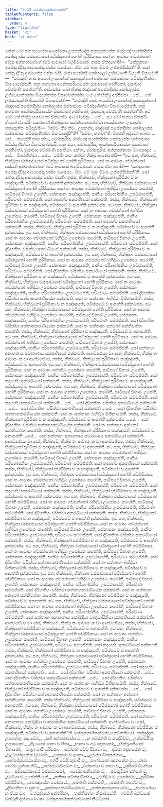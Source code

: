 ```yaml
---
title: "3.12 පටිස්සවදුක්කටාපත්ති"
tableOfContents: false
sidebar:
  order: 4
type: "tipitaka"
basket: "vi"
book: "vi-maha"
---
```



<DynamicBreadcrumb />

<Division number="206" book="vi-maha">

<Paragraph number="918" book="vi-maha">
තේන ඛෝ පන සමයේන ආයස්මතා උපනන්දේන සක්‍යපුත්තේන රඤ්ඤෝ පසේනදිස්ස කෝසලස්ස වස්සාවාසෝ පටිස්සුතෝ හෝති පුරිමිකාය. සෝ තං ආවාසං ගච්ඡන්තෝ අද්දස අන්තරාමග්ගේ ද්වේ ආවාසේ බහුචීවරකේ. තස්ස ඒතදහෝසි—  “යන්නූනාහං ඉමේසු ද්වීසු ආවාසේසු වස්සං වසේය්‍යං. ඒවං මේ බහුං චීවරං උප්පජ්ජිස්සතී”ති. සෝ තේසු ද්වීසු ආවාසේසු වස්සං වසි. රාජා පසේනදි කෝසලෝ උජ්ඣායති ඛිය්‍යති විපාචේති—  “කථඤ්හි නාම අය්‍යෝ උපනන්දෝ සක්‍යපුත්තෝ අම්හාකං වස්සාවාසං පටිස්සුණිත්වා විසංවාදේස්සති. නනු භගවතා අනේකපරියායේන මුසාවාදෝ ගරහිතෝ, මුසාවාදා වේරමණී පසත්ථා”ති.
</Paragraph>

<Paragraph number="919" book="vi-maha">
අස්සෝසුං ඛෝ භික්ඛූ රඤ්ඤෝ පසේනදිස්ස කෝසලස්ස උජ්ඣායන්තස්ස ඛිය්‍යන්තස්ස විපාචේන්තස්ස. යේ තේ භික්ඛූ අප්පිච්ඡා …පේ…  තේ උජ්ඣායන්ති ඛිය්‍යන්ති විපාචේන්ති—  “කථඤ්හි නාම ආයස්මා උපනන්දෝ සක්‍යපුත්තෝ රඤ්ඤෝ පසේනදිස්ස කෝසලස්ස වස්සාවාසං පටිස්සුණිත්වා විසංවාදේස්සති. නනු භගවතා අනේකපරියායේන මුසාවාදෝ ගරහිතෝ, මුසාවාදා වේරමණී පසත්ථා”ති. අථ ඛෝ තේ භික්ඛූ භගවතෝ ඒතමත්ථං ආරෝචේසුං …පේ…  අථ ඛෝ භගවා ඒතස්මිං නිදානේ ඒතස්මිං පකරණේ භික්ඛුසංඝං සන්නිපාතාපේත්වා ආයස්මන්තං උපනන්දං සක්‍යපුත්තං පටිපුච්ඡි—  “සච්චං කිර ත්වං, උපනන්ද, රඤ්ඤෝ පසේනදිස්ස කෝසලස්ස වස්සාවාසං පටිස්සුණිත්වා විසංවාදේසී”ති? “සච්චං, භගවා”ති. විගරහි බුද්ධෝ භගවා …පේ…  කථඤ්හි නාම ත්වං, මෝඝපුරිස, රඤ්ඤෝ පසේනදිස්ස කෝසලස්ස වස්සාවාසං පටිස්සුණිත්වා විසංවාදේස්සසි. නනු මයා, මෝඝපුරිස, අනේකපරියායේන මුසාවාදෝ ගරහිතෝ, මුසාවාදා වේරමණී පසත්ථා. නේතං, මෝඝපුරිස, අප්පසන්නානං වා පසාදාය …පේ…  විගරහිත්වා …පේ…  ධම්මිං කථං කත්වා භික්ඛූ ආමන්තේසි—
</Paragraph>

</Division>
<Division number="207" book="vi-maha">

<Paragraph number="920" book="vi-maha">
“ඉධ පන, භික්ඛවේ, භික්ඛුනා වස්සාවාසෝ පටිස්සුතෝ හෝති පුරිමිකාය. සෝ තං ආවාසං ගච්ඡන්තෝ පස්සති අන්තරාමග්ගේ ද්වේ ආවාසේ බහුචීවරකේ. තස්ස ඒවං හෝති—  ‘යන්නූනාහං ඉමේසු ද්වීසු ආවාසේසු වස්සං වසේය්‍යං. ඒවං මේ බහුං චීවරං උප්පජ්ජිස්සතී’ති. සෝ තේසු ද්වීසු ආවාසේසු වස්සං වසති. තස්ස, භික්ඛවේ, භික්ඛුනෝ පුරිමිකා ච න පඤ්ඤායති, පටිස්සවේ ච ආපත්ති දුක්කටස්ස.
</Paragraph>

<Paragraph number="921" book="vi-maha">
ඉධ පන, භික්ඛවේ, භික්ඛුනා වස්සාවාසෝ පටිස්සුතෝ හෝති පුරිමිකාය. සෝ තං ආවාසං ගච්ඡන්තෝ බහිද්ධා උපෝසථං කරෝති, පාටිපදේ විහාරං උපේති, සේනාසනං පඤ්ඤපේති, පානීයං පරිභෝජනීයං උපට්ඨාපේති, පරිවේණං සම්මජ්ජති. සෝ තදහේව අකරණීයෝ පක්කමති. තස්ස, භික්ඛවේ, භික්ඛුනෝ පුරිමිකා ච න පඤ්ඤායති, පටිස්සවේ ච ආපත්ති දුක්කටස්ස.
</Paragraph>

<Paragraph number="922" book="vi-maha">
ඉධ පන, භික්ඛවේ, භික්ඛුනා වස්සාවාසෝ පටිස්සුතෝ හෝති පුරිමිකාය. සෝ තං ආවාසං ගච්ඡන්තෝ බහිද්ධා උපෝසථං කරෝති, පාටිපදේ විහාරං උපේති, සේනාසනං පඤ්ඤපේති, පානීයං පරිභෝජනීයං උපට්ඨාපේති, පරිවේණං සම්මජ්ජති. සෝ තදහේව සකරණීයෝ පක්කමති. තස්ස, භික්ඛවේ, භික්ඛුනෝ පුරිමිකා ච න පඤ්ඤායති, පටිස්සවේ ච ආපත්ති දුක්කටස්ස.
</Paragraph>

<Paragraph number="923" book="vi-maha">
ඉධ පන, භික්ඛවේ, භික්ඛුනා වස්සාවාසෝ පටිස්සුතෝ හෝති පුරිමිකාය. සෝ තං ආවාසං ගච්ඡන්තෝ බහිද්ධා උපෝසථං කරෝති, පාටිපදේ විහාරං උපේති, සේනාසනං පඤ්ඤපේති, පානීයං පරිභෝජනීයං උපට්ඨාපේති, පරිවේණං සම්මජ්ජති. සෝ ද්වීහතීහං වසිත්වා අකරණීයෝ පක්කමති. තස්ස, භික්ඛවේ, භික්ඛුනෝ පුරිමිකා ච න පඤ්ඤායති, පටිස්සවේ ච ආපත්ති දුක්කටස්ස.
</Paragraph>

<Paragraph number="924" book="vi-maha">
ඉධ පන, භික්ඛවේ, භික්ඛුනා වස්සාවාසෝ පටිස්සුතෝ හෝති පුරිමිකාය. සෝ තං ආවාසං ගච්ඡන්තෝ බහිද්ධා උපෝසථං කරෝති, පාටිපදේ විහාරං උපේති, සේනාසනං පඤ්ඤපේති, පානීයං පරිභෝජනීයං උපට්ඨාපේති, පරිවේණං සම්මජ්ජති. සෝ ද්වීහතීහං වසිත්වා සකරණීයෝ පක්කමති. තස්ස, භික්ඛවේ, භික්ඛුනෝ පුරිමිකා ච න පඤ්ඤායති, පටිස්සවේ ච ආපත්ති දුක්කටස්ස.
</Paragraph>

<Paragraph number="925" book="vi-maha">
ඉධ පන, භික්ඛවේ, භික්ඛුනා වස්සාවාසෝ පටිස්සුතෝ හෝති පුරිමිකාය. සෝ තං ආවාසං ගච්ඡන්තෝ බහිද්ධා උපෝසථං කරෝති, පාටිපදේ විහාරං උපේති, සේනාසනං පඤ්ඤපේති, පානීයං පරිභෝජනීයං උපට්ඨාපේති, පරිවේණං සම්මජ්ජති. සෝ ද්වීහතීහං වසිත්වා සත්තාහකරණීයේන පක්කමති. සෝ තං සත්තාහං බහිද්ධා වීතිනාමේති. තස්ස, භික්ඛවේ, භික්ඛුනෝ පුරිමිකා ච න පඤ්ඤායති, පටිස්සවේ ච ආපත්ති දුක්කටස්ස.
</Paragraph>

<Paragraph number="926" book="vi-maha">
ඉධ පන, භික්ඛවේ, භික්ඛුනා වස්සාවාසෝ පටිස්සුතෝ හෝති පුරිමිකාය. සෝ තං ආවාසං ගච්ඡන්තෝ බහිද්ධා උපෝසථං කරෝති, පාටිපදේ විහාරං උපේති, සේනාසනං පඤ්ඤපේති, පානීයං පරිභෝජනීයං උපට්ඨාපේති, පරිවේණං සම්මජ්ජති. සෝ ද්වීහතීහං වසිත්වා සත්තාහකරණීයේන පක්කමති. සෝ තං සත්තාහං අන්තෝ සන්නිවත්තං කරෝති. තස්ස, භික්ඛවේ, භික්ඛුනෝ පුරිමිකා ච පඤ්ඤායති, පටිස්සවේ ච අනාපත්ති.
</Paragraph>

<Paragraph number="927" book="vi-maha">
ඉධ පන, භික්ඛවේ, භික්ඛුනා වස්සාවාසෝ පටිස්සුතෝ හෝති පුරිමිකාය. සෝ තං ආවාසං ගච්ඡන්තෝ බහිද්ධා උපෝසථං කරෝති, පාටිපදේ විහාරං උපේති, සේනාසනං පඤ්ඤපේති, පානීයං පරිභෝජනීයං උපට්ඨාපේති, පරිවේණං සම්මජ්ජති. සෝ සත්තාහං අනාගතාය පවාරණාය සකරණීයෝ පක්කමති. ආගච්ඡේය්‍ය වා සෝ, භික්ඛවේ, භික්ඛු තං ආවාසං න වා ආගච්ඡේය්‍ය, තස්ස, භික්ඛවේ, භික්ඛුනෝ පුරිමිකා ච පඤ්ඤායති, පටිස්සවේ ච අනාපත්ති.
</Paragraph>

<Paragraph number="928" book="vi-maha">
ඉධ පන, භික්ඛවේ, භික්ඛුනා වස්සාවාසෝ පටිස්සුතෝ හෝති පුරිමිකාය. සෝ තං ආවාසං ගන්ත්වා උපෝසථං කරෝති, පාටිපදේ විහාරං උපේති, සේනාසනං පඤ්ඤපේති, පානීයං පරිභෝජනීයං උපට්ඨාපේති, පරිවේණං සම්මජ්ජති. සෝ තදහේව අකරණීයෝ පක්කමති. තස්ස, භික්ඛවේ, භික්ඛුනෝ පුරිමිකා ච න පඤ්ඤායති, පටිස්සවේ ච ආපත්ති දුක්කටස්ස.
</Paragraph>

<Paragraph number="929" book="vi-maha">
ඉධ පන, භික්ඛවේ, භික්ඛුනා වස්සාවාසෝ පටිස්සුතෝ හෝති පුරිමිකාය. සෝ තං ආවාසං ගන්ත්වා උපෝසථං කරෝති, පාටිපදේ විහාරං උපේති, සේනාසනං පඤ්ඤපේති, පානීයං පරිභෝජනීයං උපට්ඨාපේති, පරිවේණං සම්මජ්ජති. සෝ තදහේව සකරණීයෝ පක්කමති …පේ…  සෝ ද්වීහතීහං වසිත්වා අකරණීයෝ පක්කමති …පේ…  සෝ ද්වීහතීහං වසිත්වා සකරණීයෝ පක්කමති …පේ…  සෝ ද්වීහතීහං වසිත්වා සත්තාහකරණීයේන පක්කමති. සෝ තං සත්තාහං බහිද්ධා වීතිනාමේති. තස්ස, භික්ඛවේ, භික්ඛුනෝ පුරිමිකා ච න පඤ්ඤායති, පටිස්සවේ ච ආපත්ති දුක්කටස්ස …පේ…  සෝ ද්වීහතීහං වසිත්වා සත්තාහකරණීයේන පක්කමති. සෝ තං සත්තාහං අන්තෝ සන්නිවත්තං කරෝති. තස්ස, භික්ඛවේ, භික්ඛුනෝ පුරිමිකා ච පඤ්ඤායති, පටිස්සවේ ච අනාපත්ති …පේ…  සෝ සත්තාහං අනාගතාය පවාරණාය සකරණීයෝ පක්කමති. ආගච්ඡේය්‍ය වා සෝ, භික්ඛවේ, භික්ඛු තං ආවාසං න වා ආගච්ඡේය්‍ය, තස්ස, භික්ඛවේ, භික්ඛුනෝ පුරිමිකා ච පඤ්ඤායති, පටිස්සවේ ච අනාපත්ති.
</Paragraph>

</Division>
<Division number="208" book="vi-maha">

<Paragraph number="930" book="vi-maha">
ඉධ පන, භික්ඛවේ, භික්ඛුනා වස්සාවාසෝ පටිස්සුතෝ හෝති පච්ඡිමිකාය. සෝ තං ආවාසං ගච්ඡන්තෝ බහිද්ධා උපෝසථං කරෝති, පාටිපදේ විහාරං උපේති, සේනාසනං පඤ්ඤපේති, පානීයං පරිභෝජනීයං උපට්ඨාපේති, පරිවේණං සම්මජ්ජති. සෝ තදහේව අකරණීයෝ පක්කමති. තස්ස, භික්ඛවේ, භික්ඛුනෝ පච්ඡිමිකා ච න පඤ්ඤායති, පටිස්සවේ ච ආපත්ති දුක්කටස්ස.
</Paragraph>

<Paragraph number="931" book="vi-maha">
ඉධ පන, භික්ඛවේ, භික්ඛුනා වස්සාවාසෝ පටිස්සුතෝ හෝති පච්ඡිමිකාය. සෝ තං ආවාසං ගච්ඡන්තෝ බහිද්ධා උපෝසථං කරෝති, පාටිපදේ විහාරං උපේති, සේනාසනං පඤ්ඤපේති, පානීයං පරිභෝජනීයං උපට්ඨාපේති, පරිවේණං සම්මජ්ජති. සෝ තදහේව සකරණීයෝ පක්කමති. තස්ස, භික්ඛවේ, භික්ඛුනෝ පච්ඡිමිකා ච න පඤ්ඤායති, පටිස්සවේ ච ආපත්ති දුක්කටස්ස.
</Paragraph>

<Paragraph number="932" book="vi-maha">
ඉධ පන, භික්ඛවේ, භික්ඛුනා වස්සාවාසෝ පටිස්සුතෝ හෝති පච්ඡිමිකාය. සෝ තං ආවාසං ගච්ඡන්තෝ බහිද්ධා උපෝසථං කරෝති, පාටිපදේ විහාරං උපේති, සේනාසනං පඤ්ඤපේති, පානීයං පරිභෝජනීයං උපට්ඨාපේති, පරිවේණං සම්මජ්ජති. සෝ ද්වීහතීහං වසිත්වා අකරණීයෝ පක්කමති. තස්ස, භික්ඛවේ, භික්ඛුනෝ පච්ඡිමිකා ච න පඤ්ඤායති, පටිස්සවේ ච ආපත්ති දුක්කටස්ස.
</Paragraph>

<Paragraph number="933" book="vi-maha">
ඉධ පන, භික්ඛවේ, භික්ඛුනා වස්සාවාසෝ පටිස්සුතෝ හෝති පච්ඡිමිකාය. සෝ තං ආවාසං ගච්ඡන්තෝ බහිද්ධා උපෝසථං කරෝති, පාටිපදේ විහාරං උපේති, සේනාසනං පඤ්ඤපේති, පානීයං පරිභෝජනීයං උපට්ඨාපේති, පරිවේණං සම්මජ්ජති. සෝ ද්වීහතීහං වසිත්වා සකරණීයෝ පක්කමති. තස්ස, භික්ඛවේ, භික්ඛුනෝ පච්ඡිමිකා ච න පඤ්ඤායති, පටිස්සවේ ච ආපත්ති දුක්කටස්ස.
</Paragraph>

<Paragraph number="934" book="vi-maha">
ඉධ පන, භික්ඛවේ, භික්ඛුනා වස්සාවාසෝ පටිස්සුතෝ හෝති පච්ඡිමිකාය. සෝ තං ආවාසං ගච්ඡන්තෝ බහිද්ධා උපෝසථං කරෝති, පාටිපදේ විහාරං උපේති, සේනාසනං පඤ්ඤපේති, පානීයං පරිභෝජනීයං උපට්ඨාපේති, පරිවේණං සම්මජ්ජති. සෝ ද්වීහතීහං වසිත්වා සත්තාහකරණීයේන පක්කමති. සෝ තං සත්තාහං බහිද්ධා වීතිනාමේති. තස්ස, භික්ඛවේ, භික්ඛුනෝ පච්ඡිමිකා ච න පඤ්ඤායති, පටිස්සවේ ච ආපත්ති දුක්කටස්ස.
</Paragraph>

<Paragraph number="935" book="vi-maha">
ඉධ පන, භික්ඛවේ, භික්ඛුනා වස්සාවාසෝ පටිස්සුතෝ හෝති පච්ඡිමිකාය. සෝ තං ආවාසං ගච්ඡන්තෝ බහිද්ධා උපෝසථං කරෝති, පාටිපදේ විහාරං උපේති, සේනාසනං පඤ්ඤපේති, පානීයං පරිභෝජනීයං උපට්ඨාපේති, පරිවේණං සම්මජ්ජති. සෝ ද්වීහතීහං වසිත්වා සත්තාහකරණීයේන පක්කමති. සෝ තං සත්තාහං අන්තෝ සන්නිවත්තං කරෝති. තස්ස, භික්ඛවේ, භික්ඛුනෝ පච්ඡිමිකා ච පඤ්ඤායති, පටිස්සවේ ච අනාපත්ති.
</Paragraph>

<Paragraph number="936" book="vi-maha">
ඉධ පන, භික්ඛවේ, භික්ඛුනා වස්සාවාසෝ පටිස්සුතෝ හෝති පච්ඡිමිකාය. සෝ තං ආවාසං ගච්ඡන්තෝ බහිද්ධා උපෝසථං කරෝති, පාටිපදේ විහාරං උපේති, සේනාසනං පඤ්ඤපේති, පානීයං පරිභෝජනීයං උපට්ඨාපේති, පරිවේණං සම්මජ්ජති. සෝ සත්තාහං අනාගතාය කෝමුදියා චාතුමාසිනියා සකරණීයෝ පක්කමති. ආගච්ඡේය්‍ය වා සෝ, භික්ඛවේ, භික්ඛු තං ආවාසං න වා ආගච්ඡේය්‍ය, තස්ස, භික්ඛවේ, භික්ඛුනෝ පච්ඡිමිකා ච පඤ්ඤායති, පටිස්සවේ ච අනාපත්ති.
</Paragraph>

<Paragraph number="937" book="vi-maha">
ඉධ පන, භික්ඛවේ, භික්ඛුනා වස්සාවාසෝ පටිස්සුතෝ හෝති පච්ඡිමිකාය. සෝ තං ආවාසං ගන්ත්වා උපෝසථං කරෝති, පාටිපදේ විහාරං උපේති, සේනාසනං පඤ්ඤපේති, පානීයං පරිභෝජනීයං උපට්ඨාපේති, පරිවේණං සම්මජ්ජති. සෝ තදහේව අකරණීයෝ පක්කමති. තස්ස, භික්ඛවේ, භික්ඛුනෝ පච්ඡිමිකා ච න පඤ්ඤායති, පටිස්සවේ ච ආපත්ති දුක්කටස්ස.
</Paragraph>

<Paragraph number="938" book="vi-maha">
ඉධ පන, භික්ඛවේ, භික්ඛුනා වස්සාවාසෝ පටිස්සුතෝ හෝති පච්ඡිමිකාය. සෝ තං ආවාසං ගන්ත්වා උපෝසථං කරෝති, පාටිපදේ විහාරං උපේති, සේනාසනං පඤ්ඤපේති, පානීයං පරිභෝජනීයං උපට්ඨාපේති, පරිවේණං සම්මජ්ජති. සෝ තදහේව සකරණීයෝ පක්කමති …පේ…  සෝ ද්වීහතීහං වසිත්වා අකරණීයෝ පක්කමති …පේ…  සෝ ද්වීහතීහං වසිත්වා සකරණීයෝ පක්කමති …පේ…  සෝ ද්වීහතීහං වසිත්වා සත්තාහකරණීයේන පක්කමති. සෝ තං සත්තාහං බහිද්ධා වීතිනාමේති. තස්ස, භික්ඛවේ, භික්ඛුනෝ පච්ඡිමිකා ච න පඤ්ඤායති, පටිස්සවේ ච ආපත්ති දුක්කටස්ස …පේ…  සෝ ද්වීහතීහං වසිත්වා සත්තාහකරණීයේන පක්කමති. සෝ තං සත්තාහං අන්තෝ සන්නිවත්තං කරෝති. තස්ස භික්ඛවේ, භික්ඛුනෝ පච්ඡිමිකා ච පඤ්ඤායති, පටිස්සවේ ච අනාපත්ති.
</Paragraph>

<Paragraph number="939" book="vi-maha">
ඉධ පන, භික්ඛවේ, භික්ඛුනා වස්සාවාසෝ පටිස්සුතෝ හෝති පච්ඡිමිකාය. සෝ තං ආවාසං ගන්ත්වා උපෝසථං කරෝති, පාටිපදේ විහාරං උපේති, සේනාසනං පඤ්ඤපේති, පානීයං පරිභෝජනීයං උපට්ඨාපේති, පරිවේණං සම්මජ්ජති. සෝ සත්තාහං අනාගතාය කෝමුදියා චාතුමාසිනියා සකරණීයෝ පක්කමති. ආගච්ඡේය්‍ය වා සෝ, භික්ඛවේ, භික්ඛු තං ආවාසං න වා ආගච්ඡේය්‍ය, තස්ස, භික්ඛවේ, භික්ඛුනෝ පච්ඡිමිකා ච පඤ්ඤායති, පටිස්සවේ ච අනාපත්තී”ති.

</Paragraph>
</Division>

<Paragraph number="940" type="center" book="vi-maha">
වස්සූපනායිකක්ඛන්ධකෝ තතියෝ.



</Paragraph>

<Paragraph number="941" type="center" book="vi-maha">
තස්සුද්දානං


</Paragraph>

<Paragraph number="942" book="vi-maha">
උපගන්තුං කදා චේව,_  
_කති අන්තරාවස්ස ච;_  
_න ඉච්ඡන්ති ච සඤ්චිච්ච,_  
උක්කඩ්ඪිතුං උපාසකෝ._  

</Paragraph>

<Paragraph number="943" type="verses" book="vi-maha">
_ගිලානෝ මාතා ච පිතා,_  
_භාතා ච අථ ඤාතකෝ;_  
_භික්ඛුගතිකෝ විහාරෝ,_  
_වාළා චාපි සරීසපා._  

</Paragraph>

<Paragraph number="944" type="verses" book="vi-maha">
_චෝරෝ චේව පිසාචා ච,_  
_දඩ්ඪා තදුභයේන ච;_  
_වූළ්හෝදකේන වුට්ඨාසි,_  
_බහුතරා ච දායකා._  

</Paragraph>

<Paragraph number="945" type="verses" book="vi-maha">
_ලූඛප්පණීතසප්පාය,_  
_භේසජ්ජුපට්ඨකේන ච;_  
ඉත්ථී වේසී කුමාරී ච,_  
_පණ්ඩකෝ ඤාතකේන ච._  

</Paragraph>

<Paragraph number="946" type="verses" book="vi-maha">
_රාජා චෝරා ධුත්තා නිධි,_  
_භේදඅට්ඨවිධේන ච;_  
_වජසත්ථා ච නාවා ච,_  
_සුසිරේ විටභියා ච._  

</Paragraph>

<Paragraph number="947" type="verses" book="vi-maha">
_අජ්ඣෝකාසේ වස්සාවාසෝ,_  
_අසේනාසනිකේන ච;_  
_ඡවකුටිකා ඡත්තේ ච,_  
_චාටියා ච උපේන්ති තේ._  

</Paragraph>

<Paragraph number="948" type="verses" book="vi-maha">
_කතිකා පටිස්සුණිත්වා,_  
_බහිද්ධා ච උපෝසථා;_  
_පුරිමිකා පච්ඡිමිකා,_  
_යථාඤායේන යෝජයේ._  

</Paragraph>

<Paragraph number="949" type="verses" book="vi-maha">
_අකරණී පක්කමති,_  
_සකරණී තථේව ච;_  
_ද්වීහතීහා ච පුන ච,_  
_සත්තාහකරණීයේන ච._  

</Paragraph>

<Paragraph number="950" type="verses" book="vi-maha">
_සත්තාහනාගතා චේව,_  
_ආගච්ඡේය්‍ය න ඒය්‍ය වා;_  
_වත්ථුද්දානේ අන්තරිකා,_  
_තන්තිමග්ගං නිසාමයේති._  


</Paragraph>

<Paragraph number="951" type="center" book="vi-maha">
ඉමම්හි ඛන්ධකේ වත්ථූනි ද්වේපණ්ණාස.



</Paragraph>

<Paragraph number="952" type="center" book="vi-maha">
වස්සූපනායිකක්ඛන්ධකෝ නිට්ඨිතෝ.
</Paragraph>